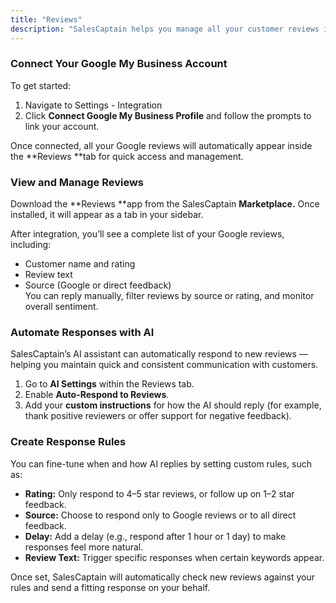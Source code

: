 ```yaml
---
title: "Reviews"
description: "SalesCaptain helps you manage all your customer reviews in one place — making it easier to monitor feedback, automate responses, and build your online reputation. By connecting your Google Business Profile, you can view every review, respond directly, and even set up AI-powered replies based on custom rules."
---
```


### **Connect Your Google My Business Account**

To get started:

1. Navigate to Settings - Integration 
2. Click **Connect Google My Business Profile** and follow the prompts to link your account. 

Once connected, all your Google reviews will automatically appear inside the **Reviews **tab for quick access and management.

### **View and Manage Reviews**

Download the **Reviews **app from the SalesCaptain **Marketplace.** Once installed, it will appear as a tab in your sidebar.

After integration, you’ll see a complete list of your Google reviews, including:

- Customer name and rating
- Review text
- Source (Google or direct feedback)\
   You can reply manually, filter reviews by source or rating, and monitor overall sentiment.

### **Automate Responses with AI**

SalesCaptain’s AI assistant can automatically respond to new reviews — helping you maintain quick and consistent communication with customers.

1. Go to **AI Settings** within the Reviews tab.
2. Enable **Auto-Respond to Reviews**.
3. Add your **custom instructions** for how the AI should reply (for example, thank positive reviewers or offer support for negative feedback).

### **Create Response Rules**

You can fine-tune when and how AI replies by setting custom rules, such as:

- **Rating:** Only respond to 4–5 star reviews, or follow up on 1–2 star feedback.
- **Source:** Choose to respond only to Google reviews or to all direct feedback.
- **Delay:** Add a delay (e.g., respond after 1 hour or 1 day) to make responses feel more natural.
- **Review Text:** Trigger specific responses when certain keywords appear.

Once set, SalesCaptain will automatically check new reviews against your rules and send a fitting response on your behalf.